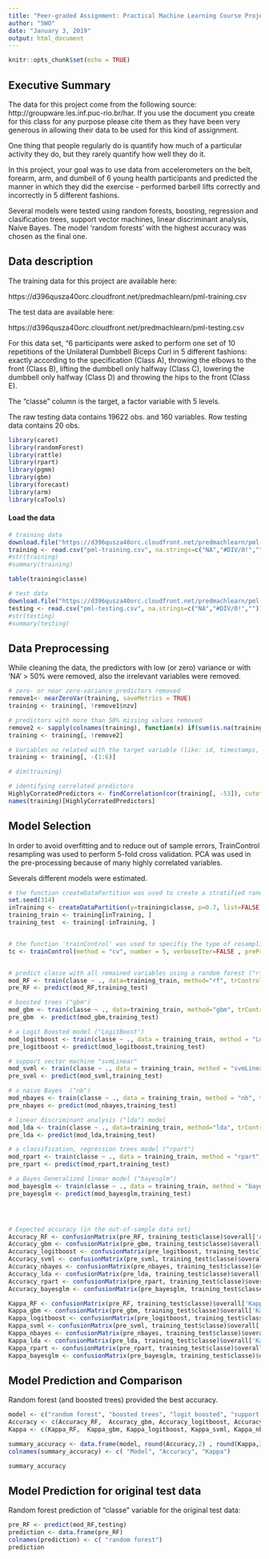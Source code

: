 ```yaml
---
title: "Peer-graded Assignment: Practical Machine Learning Course Project"
author: "SWO"
date: "January 3, 2019"
output: html_document
---
```


```r
knitr::opts_chunk$set(echo = TRUE)
```

## Executive Summary


The data for this project come from the following source: http://groupware.les.inf.puc-rio.br/har. 
If you use the document you create for this class for any purpose please cite them as they have been very generous in allowing their data to be used for this kind of assignment.


One thing that people regularly do is quantify how much of a particular activity they do, but they rarely quantify how well they do it. 

In this project, your goal was to use data from accelerometers on the belt, forearm, arm, and dumbell of 6 young health participants 
and predicted the manner in which they did the exercise - performed barbell lifts correctly and incorrectly in 5 different fashions.


Several models were tested using random forests, boosting, regression and clasification trees, support vector machines, linear discriminant analysis, Naive Bayes. 
The model 'random forests' with the highest accuracy was chosen as the final one.



## Data description


The training data for this project are available here:

https://d396qusza40orc.cloudfront.net/predmachlearn/pml-training.csv

The test data are available here:

https://d396qusza40orc.cloudfront.net/predmachlearn/pml-testing.csv


For this data set, "6 participants were asked to perform one set of 10 repetitions of the Unilateral Dumbbell Biceps Curl in 5 different fashions:  exactly according to the specification (Class A), throwing the elbows to the front (Class B), lifting the dumbbell only halfway (Class C), lowering the dumbbell only halfway (Class D) and throwing the hips to the front (Class E).

The "classe" column is the target, a factor variable with 5 levels.

The raw testing data contains 19622 obs. and 160 variables. Row testing data contains 20 obs.


```r
library(caret)
library(randomForest)
library(rattle)
library(rpart)
library(pgmm)
library(gbm)
library(forecast)
library(arm)
library(caTools)
```


#### Load the data


```r
# training data
download.file("https://d396qusza40orc.cloudfront.net/predmachlearn/pml-training.csv","pml-training.csv")
training <- read.csv("pml-training.csv", na.strings=c("NA","#DIV/0!",""))
#str(training)
#summary(training)

table(training$classe)

# test data
download.file("https://d396qusza40orc.cloudfront.net/predmachlearn/pml-testing.csv","pml-testing.csv")
testing <- read.csv("pml-testing.csv", na.strings=c("NA","#DIV/0!",""))
#str(testing)
#summary(testing)       
```


## Data Preprocessing


While cleaning the data, the predictors with low (or zero) variance or with 'NA' > 50% were removed, also the irrelevant variables were removed.




```r

# zero- or near zero-variance predictors removed
remove1<- nearZeroVar(training, saveMetrics = TRUE)
training <- training[, !remove1$nzv]

# predictors with more than 50% missing values removed
remove2 <- sapply(colnames(training), function(x) if(sum(is.na(training[, x])) > 0.50 * nrow(training))  { return(TRUE)} else {return(FALSE)} )
training <- training[, !remove2]

# Variables no related with the target variable (like: id, timestamps, individuals' names, etc.) removed
training <- training[, -(1:6)]

# dim(training)

# identifying correlated predictors
HighlyCorratedPredictors <- findCorrelation(cor(training[, -53]), cutoff = .7)
names(training)[HighlyCorratedPredictors]

```



## Model Selection

In order to avoid overfitting and to reduce out of sample errors, TrainControl resampling was used to perform 5-fold cross validation. 
PCA was used in the pre-processing because of many highly correlated variables.


Severals different models were estimated.




```r

# the function createDataPartition was used to create a stratified random sample of the row training data into 'train' and 'test' sets:
set.seed(314)
inTraining <- createDataPartition(y=training$classe, p=0.7, list=FALSE)
training_train <- training[inTraining, ] 
training_test  <- training[-inTraining, ]


# the function 'trainControl' was used to specifiy the type of resampling: 5-fold cross validation
tc <- trainControl(method = "cv", number = 5, verboseIter=FALSE , preProcOptions="pca", allowParallel=TRUE)


# predict classe with all remained variables using a random forest ("rf")
mod_RF <- train(classe ~ ., data=training_train, method="rf", trControl = tc)
pre_RF <- predict(mod_RF,training_test)

# boosted trees ("gbm")
mod_gbm <- train(classe ~ ., data=training_train, method="gbm", trControl = tc, verbose = FALSE)
pre_gbm  <- predict(mod_gbm,training_test)

# a Logit Boosted model ("LogitBoost")
mod_logitboost <- train(classe ~ ., data = training_train, method = "LogitBoost", trControl= tc)
pre_logitboost <- predict(mod_logitboost,training_test)

# support vector machine "svmLinear"
mod_svml <- train(classe ~ ., data = training_train, method = "svmLinear", trControl= tc)
pre_svml <- predict(mod_svml,training_test)

# a naive Bayes  ("nb")
mod_nbayes <- train(classe ~ ., data = training_train, method = "nb", trControl= tc)
pre_nbayes <- predict(mod_nbayes,training_test)

# linear discriminant analysis ("lda") model
mod_lda <- train(classe ~ ., data=training_train, method="lda", trControl = tc)
pre_lda <- predict(mod_lda,training_test)

# a classification, regression trees model ("rpart")
mod_rpart <- train(classe ~ ., data = training_train, method = "rpart", trControl= tc)
pre_rpart <- predict(mod_rpart,training_test)

# a Bayes Generalized linear model ("bayesglm")
mod_bayesglm <- train(classe ~ ., data = training_train, method = "bayesglm", trControl= tc)
pre_bayesglm <- predict(mod_bayesglm,training_test)




# Expected accuracy (in the out-of-sample data set)
Accuracy_RF <- confusionMatrix(pre_RF, training_test$classe)$overall['Accuracy']
Accuracy_gbm <- confusionMatrix(pre_gbm, training_test$classe)$overall['Accuracy']
Accuracy_logitboost <- confusionMatrix(pre_logitboost, training_test$classe)$overall['Accuracy']
Accuracy_svml <- confusionMatrix(pre_svml, training_test$classe)$overall['Accuracy']
Accuracy_nbayes <- confusionMatrix(pre_nbayes, training_test$classe)$overall['Accuracy']
Accuracy_lda <- confusionMatrix(pre_lda, training_test$classe)$overall['Accuracy']
Accuracy_rpart <- confusionMatrix(pre_rpart, training_test$classe)$overall['Accuracy']
Accuracy_bayesglm <- confusionMatrix(pre_bayesglm, training_test$classe)$overall['Accuracy']

Kappa_RF <- confusionMatrix(pre_RF, training_test$classe)$overall['Kappa']
Kappa_gbm <- confusionMatrix(pre_gbm, training_test$classe)$overall['Kappa']
Kappa_logitboost <- confusionMatrix(pre_logitboost, training_test$classe)$overall['Kappa']
Kappa_svml <- confusionMatrix(pre_svml, training_test$classe)$overall['Kappa']
Kappa_nbayes <- confusionMatrix(pre_nbayes, training_test$classe)$overall['Kappa']
Kappa_lda <- confusionMatrix(pre_lda, training_test$classe)$overall['Kappa']
Kappa_rpart <- confusionMatrix(pre_rpart, training_test$classe)$overall['Kappa']
Kappa_bayesglm <- confusionMatrix(pre_bayesglm, training_test$classe)$overall['Kappa']

```

## Model Prediction and Comparison


Random forest (and boosted trees) provided the best accuracy.



```r

model <- c("random forest", "boosted trees", "logit boosted", "support vector machine", "naive Bayes", "linear discriminant analysis", "regression trees", "Bayes glm")
Accuracy <- c(Accuracy_RF,  Accuracy_gbm, Accuracy_logitboost, Accuracy_svml, Accuracy_nbayes, Accuracy_lda, Accuracy_rpart, Accuracy_bayesglm)
Kappa <- c(Kappa_RF,  Kappa_gbm, Kappa_logitboost, Kappa_svml, Kappa_nbayes, Kappa_lda, Kappa_rpart, Kappa_bayesglm)

summary_accuracy <- data.frame(model, round(Accuracy,2) , round(Kappa,2) )
colnames(summary_accuracy) <- c( "Model", "Accuracy", "Kappa")

summary_accuracy


```




## Model Prediction for original test data


Random forest prediction of "classe" variable for the original test data:


```r

pre_RF <- predict(mod_RF,testing)
prediction <- data.frame(pre_RF)
colnames(prediction) <- c( "random forest")
prediction

```






